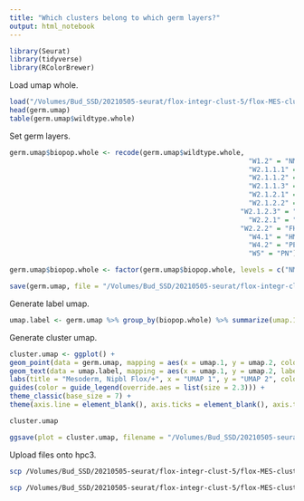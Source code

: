 ```yaml
---
title: "Which clusters belong to which germ layers?"
output: html_notebook
---
```


```r
library(Seurat)
library(tidyverse)
library(RColorBrewer)
```

Load umap whole.
```r
load("/Volumes/Bud_SSD/20210505-seurat/flox-integr-clust-5/flox-MES-clust-12/umap-by-cluster-flox-MES-clust-12.Robj")
head(germ.umap)
table(germ.umap$wildtype.whole)
```

Set germ layers.
```r
germ.umap$biopop.whole <- recode(germ.umap$wildtype.whole, 
                                                           "W1.2" = "NMP", 
                                                           "W2.1.1.1" = "MMP", 
                                                           "W2.1.1.2" = "PMP", 
                                                           "W2.1.1.3" = "PGC", 
                                                           "W2.1.2.1" = "SHF", 
                                                           "W2.1.2.2" = "TPM",
                                                         "W2.1.2.3" = "HPM", 
                                                           "W2.2.1" = "FHF2", 
                                                         "W2.2.2" = "FHF1", 
                                                           "W4.1" = "HMB", 
                                                           "W4.2" = "PE", 
                                                           "W5" = "PN")

germ.umap$biopop.whole <- factor(germ.umap$biopop.whole, levels = c("NMP", "MMP", "PMP", "PGC", "SHF", "TPM", "HPM", "FHF2", "FHF1", "HMB", "PE", "PN"))
```

```r
save(germ.umap, file = "/Volumes/Bud_SSD/20210505-seurat/flox-integr-clust-5/flox-MES-clust-12/umap-by-bio-pop-flox-MES-clust-12.Robj")
```

Generate label umap.
```r
umap.label <- germ.umap %>% group_by(biopop.whole) %>% summarize(umap.1 = median(umap.1), umap.2 = median(umap.2))
```

Generate cluster umap.
```r
cluster.umap <- ggplot() +
geom_point(data = germ.umap, mapping = aes(x = umap.1, y = umap.2, color = biopop.whole), size = 0.1) +
geom_text(data = umap.label, mapping = aes(x = umap.1, y = umap.2, label = biopop.whole), size = 3.5) +
labs(title = "Mesoderm, Nipbl Flox/+", x = "UMAP 1", y = "UMAP 2", color = "Cell Type") +
guides(color = guide_legend(override.aes = list(size = 2.3))) +
theme_classic(base_size = 7) +
theme(axis.line = element_blank(), axis.ticks = element_blank(), axis.text = element_blank(), plot.title = element_text(hjust = 0.5, size = 7), legend.key.size = unit(7, "pt"))

cluster.umap
```

```r
ggsave(plot = cluster.umap, filename = "/Volumes/Bud_SSD/20210505-seurat/flox-integr-clust-5/flox-MES-clust-12/umap-by-bio-pop-flox-MES-clust-12.png", device = "png", width = 6.5, height = 4.5, units = "in")
```

Upload files onto hpc3.
```bash
scp /Volumes/Bud_SSD/20210505-seurat/flox-integr-clust-5/flox-MES-clust-12/umap-by-bio-pop-flox-MES-clust-12.png schea2@hpc3.rcic.uci.edu:/dfs6/pub/schea2/20210505-seurat/flox-integr-clust-5/flox-MES-clust-12

scp /Volumes/Bud_SSD/20210505-seurat/flox-integr-clust-5/flox-MES-clust-12/umap-by-bio-pop-flox-MES-clust-12.Robj schea2@hpc3.rcic.uci.edu:/dfs6/pub/schea2/20210505-seurat/flox-integr-clust-5/flox-MES-clust-12

```
